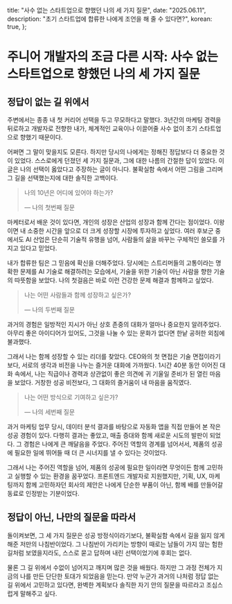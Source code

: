   title: "사수 없는 스타트업으로 향했던 나의 세 가지 질문",
  date: "2025.06.11",
  description: "초기 스타트업에 합류한 나에게 조언을 해 줄 수 있다면?",
  korean: true,
};

# 주니어 개발자의 조금 다른 시작: 사수 없는 스타트업으로 향했던 나의 세 가지 질문

## 정답이 없는 길 위에서

주변에서는 종종 내 첫 커리어 선택을 두고 무모하다고 말했다. 3년간의 마케팅 경력을 뒤로하고 개발자로 전향한 내가, 체계적인 교육이나 이끌어줄 사수 없이 초기 스타트업으로 향했기 때문이다.

어쩌면 그 말이 맞을지도 모른다. 하지만 당시의 나에게는 정해진 정답보다 더 중요한 것이 있었다. 스스로에게 던졌던 세 가지 질문과, 그에 대한 나름의 간절한 답이 있었다. 이 글은 나의 선택이 옳았다고 주장하는 글이 아니다. 불확실함 속에서 어떤 그림을 그리며 그 길을 선택했는지에 대한 솔직한 고백이다.

> 나의 10년은 어디에 있어야 하는가?
>
> — 나의 첫번째 질문

마케터로서 배운 것이 있다면, 개인의 성장은 산업의 성장과 함께 간다는 점이었다. 이왕이면 내 소중한 시간을 앞으로 더 크게 성장할 시장에 투자하고 싶었다. 여러 후보군 중에서도 AI 산업은 단순히 기술적 유행을 넘어, 사람들의 삶을 바꾸는 구체적인 쓸모를 가지고 있다고 믿었다.

내가 합류한 팀은 그 믿음에 확신을 더해주었다. 당시에는 스트리머들의 고통이라는 명확한 문제를 AI 기술로 해결하려는 모습에서, 기술을 위한 기술이 아닌 사람을 향한 기술의 따뜻함을 보았다. 나의 첫걸음은 바로 이런 건강한 문제 해결과 함께하고 싶었다.

> 나는 어떤 사람들과 함께 성장하고 싶은가?
>
> — 나의 두번째 질문

과거의 경험은 일방적인 지시가 아닌 상호 존중의 대화가 얼마나 중요한지 알려주었다. 아무리 좋은 아이디어가 있어도, 그것을 나눌 수 있는 문화가 없다면 한낱 공허한 외침에 불과했다.

그래서 나는 함께 성장할 수 있는 리더를 찾았다. CEO와의 첫 면접은 기술 면접이라기보다, 서로의 생각과 비전을 나누는 즐거운 대화에 가까웠다. 1시간 40분 동안 이어진 대화 속에서, 나는 직급이나 경력과 상관없이 좋은 의견에 귀 기울일 준비가 된 열린 마음을 보았다. 거창한 성공 비전보다, 그 대화의 즐거움이 내 마음을 움직였다.

> 나는 어떤 방식으로 기여하고 싶은가?
>
> — 나의 세번째 질문

과거 마케팅 업무 당시, 데이터 분석 결과를 바탕으로 자동화 앱을 직접 만들어 본 작은 성공 경험이 있다. 다행히 결과는 좋았고, 매출 증대와 함께 새로운 시도의 발판이 되었다. 그 경험은 나에게 큰 깨달음을 주었다. 주어진 역할의 경계를 넘어서서, 제품의 성공에 필요한 일에 뛰어들 때 더 큰 시너지를 낼 수 있다는 것이었다.

그래서 나는 주어진 역할을 넘어, 제품의 성공에 필요한 일이라면 무엇이든 함께 고민하고 실행할 수 있는 환경을 꿈꾸었다. 프론트엔드 개발자로 지원했지만, 기획, UX, 마케팅까지 함께 고민하자던 회사의 제안은 나에게 단순한 부품이 아닌, 함께 배를 만들어갈 동료로 인정받는 기분이었다.

## 정답이 아닌, 나만의 질문을 따라서

돌이켜보면, 그 세 가지 질문은 성공 방정식이라기보다, 불확실함 속에서 길을 잃지 않게 해준 저만의 나침반이었다. 그 나침반이 가리키는 방향이 때로는 남들이 가지 않는 험한 길처럼 보였을지라도, 스스로 묻고 답하며 내린 선택이었기에 후회는 없다.

물론 그 길 위에서 수없이 넘어지고 깨지며 많은 것을 배웠다. 하지만 그 과정 전체가 지금의 나를 만든 단단한 토대가 되었음을 믿는다. 만약 누군가 과거의 나처럼 정답 없는 길 위에서 고민하고 있다면, 완벽한 계획보다 솔직한 자기 안의 질문을 따르라고 조심스럽게 말해주고 싶다.
